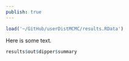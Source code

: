 ```yaml
---
publish: true
---
```


```r
load('~/GitHub/userDistMCMC/results.RData')
```

Here is some text.

```r
results$out$dipper$summary
```


